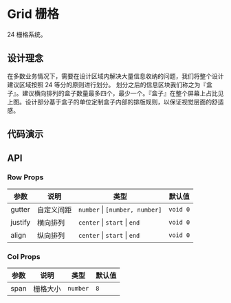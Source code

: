 
# Grid 栅格

24 栅格系统。

## 设计理念

在多数业务情况下，需要在设计区域内解决大量信息收纳的问题，我们将整个设计建议区域按照 24 等分的原则进行划分。
划分之后的信息区块我们称之为『盒子』。建议横向排列的盒子数量最多四个，最少一个。『盒子』在整个屏幕上占比见上图。设计部分基于盒子的单位定制盒子内部的排版规则，以保证视觉层面的舒适感。

## 代码演示

<Usage src='/components/grid/basic.tsx' title='基本' description='最简单的用法。' />
<Usage src='/components/grid/gutter.tsx' title='自定义间距' description='自定义间距。' />

## API

### Row Props

| 参数    | 说明       | 类型                           | 默认值   |
| ------- | ---------- | ------------------------------ | -------- |
| gutter  | 自定义间距 | `number` \| `[number, number]` | `void 0` |
| justify | 横向排列   | `center` \| `start` \| `end`   | `void 0` |
| align   | 纵向排列   | `center` \| `start` \| `end`   | `void 0` |

### Col Props

| 参数 | 说明     | 类型     | 默认值 |
| ---- | -------- | -------- | ------ |
| span | 栅格大小 | `number` | `8`    |

